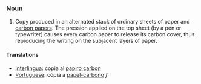 ===Noun===
# Copy produced in an alternated stack of ordinary sheets of paper and [[carbon paper]]s. The pression applied on the top sheet (by a pen or typewriter) causes every carbon paper to release its carbon cover, thus reproducing the writing on the subjacent layers of paper.
====Translations====
*[[Interlingua]]: copia al [[papiro carbon]]
*[[Portuguese]]: cópia a [[papel-carbono]] ''f''